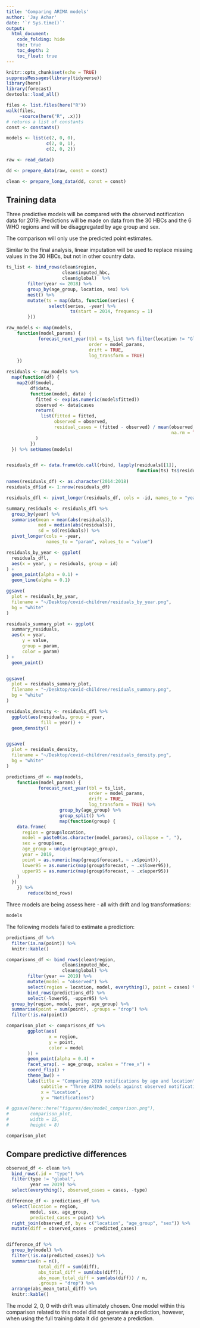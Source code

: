 ```yaml
---
title: 'Comparing ARIMA models'
author: 'Jay Achar'
date: '`r Sys.time()`'
output:
  html_document:
    code_folding: hide
    toc: true
    toc_depth: 2
    toc_float: true
---
```


```r
knitr::opts_chunk$set(echo = TRUE)
suppressMessages(library(tidyverse))
library(here)
library(forecast)
devtools::load_all()
```

```r
files <- list.files(here("R"))
walk(files,
     ~source(here("R", .x)))
# returns a list of constants
const <- constants()

models <- list(c(2, 0, 0),
               c(2, 0, 1),
               c(2, 0, 2))

```

```r
raw <- read_data()

```

```r
dd <- prepare_data(raw, const = const)

clean <- prepare_long_data(dd, const = const)

```

## Training data

Three predictive models will be compared with the observed notification data
for 2019. Predictions will be made on data from the 30 HBCs and the 6 WHO
regions and will be disaggregated by age group and sex.

The comparison will only use the predicted point estimates.

Similar to the final analysis, linear imputation will be used to replace
missing values in the 30 HBCs, but not in other country data.

```r
ts_list <- bind_rows(clean$region,
                     clean$imputed_hbc,
                     clean$global)  %>%
        filter(year <= 2018) %>%
        group_by(age_group, location, sex) %>%
        nest() %>%
        mutate(ts = map(data, function(series) {
                select(series, -year) %>%
                        ts(start = 2014, frequency = 1)
        }))
```

```r
raw_models <- map(models,
    function(model_params) {
            forecast_next_year(tbl = ts_list %>% filter(location != "Global"),
                               order = model_params,
                               drift = TRUE,
                               log_transform = TRUE) 
    })

residuals <- raw_models %>%
  map(function(df) {
    map2(df$model,
         df$data,
         function(model, data) {
           fitted <- exp(as.numeric(model$fitted))
           observed <- data$cases
           return(
             list(fitted = fitted,
                  observed = observed,
                  residual_cases = (fitted - observed) / mean(observed, 
                                                              na.rm = TRUE))
           )
         })
  }) %>% setNames(models)


residuals_df <- data.frame(do.call(rbind, lapply(residuals[[1]], 
                                                 function(ts) ts$residual_cases)))

names(residuals_df) <- as.character(2014:2018)
residuals_df$id <- 1:nrow(residuals_df)

residuals_dfl <- pivot_longer(residuals_df, cols = -id, names_to = "year", values_to = "residuals")

summary_residuals <- residuals_dfl %>% 
  group_by(year) %>% 
  summarise(mean = mean(abs(residuals)),
            med = median(abs(residuals)),
            sd = sd(residuals)) %>% 
  pivot_longer(cols = -year,
               names_to = "param", values_to = "value")

residuals_by_year <- ggplot(
  residuals_dfl, 
  aes(x = year, y = residuals, group = id)
) +
  geom_point(alpha = 0.1) + 
  geom_line(alpha = 0.1) 

ggsave(
  plot = residuals_by_year,
  filename = "~/Desktop/covid-children/residuals_by_year.png",
  bg = "white"
)

residuals_summary_plot <- ggplot(
  summary_residuals,
  aes(x = year,
      y = value,
      group = param,
      color = param)
) +
  geom_point()


ggsave(
  plot = residuals_summary_plot,
  filename = "~/Desktop/covid-children/residuals_summary.png",
  bg = "white"
)

residuals_density <- residuals_dfl %>% 
  ggplot(aes(residuals, group = year, 
             fill = year)) + 
  geom_density()


ggsave(
  plot = residuals_density,
  filename = "~/Desktop/covid-children/residuals_density.png",
  bg = "white"
)

```




```r

predictions_df <- map(models,
    function(model_params) {
            forecast_next_year(tbl = ts_list,
                               order = model_params,
                               drift = TRUE,
                               log_transform = TRUE) %>%
                    group_by(age_group) %>%
                    group_split() %>%
                    map(function(group) {
    data.frame(
      region = group$location,
      model = paste0(as.character(model_params), collapse = ", "),
      sex = group$sex,
      age_group = unique(group$age_group),
      year = 2019,
      point = as.numeric(map(group$forecast, ~ .x$point)),
      lower95 = as.numeric(map(group$forecast, ~ .x$lower95)),
      upper95 = as.numeric(map(group$forecast, ~ .x$upper95))
    )
  })
    }) %>%
        reduce(bind_rows)

```

Three models are being assess here - all with drift and log transformations:

```r
models
```

The following models failed to estimate a prediction:

```r
predictions_df %>%
  filter(is.na(point)) %>%
  knitr::kable()
```

```r

comparisons_df <- bind_rows(clean$region,
                     clean$imputed_hbc,
                     clean$global) %>%
        filter(year == 2019) %>%
        mutate(model = "observed") %>%
        select(region = location, model, everything(), point = cases) %>%
        bind_rows(predictions_df) %>%
        select(-lower95, -upper95) %>%
  group_by(region, model, year, age_group) %>%
  summarise(point = sum(point), .groups = "drop") %>%
  filter(!is.na(point))

comparison_plot <- comparisons_df %>%
        ggplot(aes(
                x = region,
                y = point,
                color = model
        )) +
        geom_point(alpha = 0.4) +
        facet_wrap(. ~ age_group, scales = "free_x") +
        coord_flip() +
        theme_bw() +
        labs(title = "Comparing 2019 notifications by age and location",
             subtitle = "Three ARIMA models against observed notifications",
             x = "Location",
             y = "Notifications")

# ggsave(here::here("figures/dev/model_comparison.png"),
#        comparison_plot,
#        width = 15,
#        height = 8)

comparison_plot
```

## Compare predictive differences

```r
observed_df <- clean %>%
  bind_rows(.id = "type") %>%
  filter(type != "global",
         year == 2019) %>%
  select(everything(), observed_cases = cases, -type)

```

```r

difference_df <- predictions_df %>%
  select(location = region,
         model, sex, age_group,
         predicted_cases = point) %>%
  right_join(observed_df, by = c("location", "age_group", "sex")) %>%
  mutate(diff = observed_cases - predicted_cases)


difference_df %>%
  group_by(model) %>%
  filter(!is.na(predicted_cases)) %>%
  summarise(n = n(),
            total_diff = sum(diff),
            abs_total_diff = sum(abs(diff)),
            abs_mean_total_diff = sum(abs(diff)) / n,
            .groups = "drop") %>%
  arrange(abs_mean_total_diff) %>%
  knitr::kable()

```

The model 2, 0, 0 with drift was ultimately chosen. One model within
this comparison related to this model did not generate a prediction, however,
when using the full training data it did generate a prediction.
